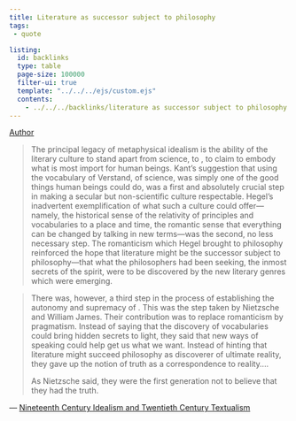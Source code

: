 ```yaml
---
title: Literature as successor subject to philosophy
tags:
 - quote 

listing:
  id: backlinks
  type: table
  page-size: 100000
  filter-ui: true
  template: "../../../ejs/custom.ejs"
  contents:
    - ../../../backlinks/literature as successor subject to philosophy.yml
---
```


[Author](/docs/phil/people/Richard Rorty.html)

> The principal legacy of metaphysical idealism is the ability of the literary culture to stand apart from science, to , to claim to embody what is most import for human beings. Kant's suggestion that using the vocabulary of Verstand, of science, was simply one of the good things human beings could do, was a first and absolutely crucial step in making a secular but non-scientific culture respectable. Hegel's inadvertent exemplification of what such a culture could offer—namely, the historical sense of the relativity of principles and vocabularies to a place and time, the romantic sense that everything can be changed by talking in new terms—was the second, no less necessary step. The romanticism which Hegel brought to philosophy reinforced the hope that literature might be the successor subject to philosophy—that what the philosophers had been seeking, the inmost secrets of the spirit, were to be discovered by the new literary genres which were emerging.

> There was, however, a third step in the process of establishing the autonomy and supremacy of . This was the step taken by Nietzsche and William James. Their contribution was to replace romanticism by pragmatism. Instead of saying that the discovery of vocabularies could bring hidden secrets to light, they said that new ways of speaking could help get us what we want. Instead of hinting that literature might succeed philosophy as discoverer of ultimate reality, they gave up the notion of truth as a correspondence to reality.... 
>  
> As Nietzsche said, they were the first generation not to believe that they had the truth. 


— [Nineteenth Century Idealism and Twentieth Century Textualism](/docs/phil/works/Nineteenth Century Idealism and Twentieth Century Textualism.html)